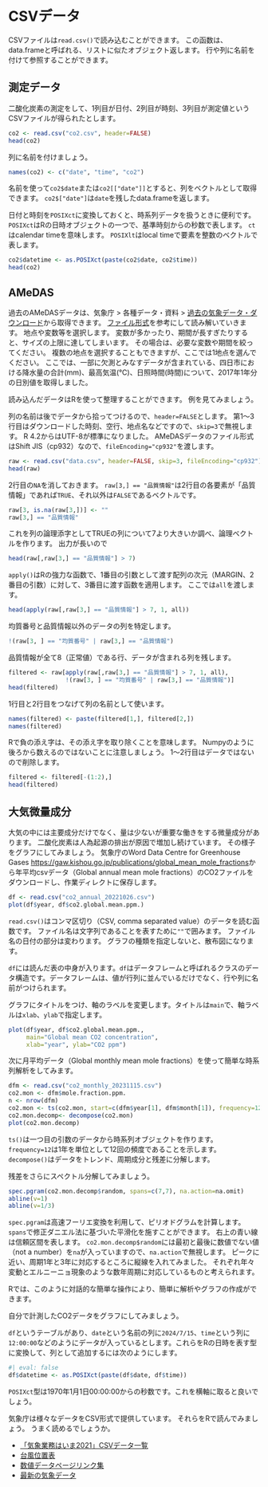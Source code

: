 # CSVデータ

CSVファイルは`read.csv()`で読み込むことができます。
この函数は、data.frameと呼ばれる、リストに似たオブジェクト返します。
行や列に名前を付けて参照することができます。

## 測定データ

二酸化炭素の測定をして、1列目が日付、2列目が時刻、3列目が測定値というCSVファイルが得られたとします。

```r
co2 <- read.csv("co2.csv", header=FALSE)
head(co2)
```

列に名前を付けましょう。

```r
names(co2) <- c("date", "time", "co2")
```

名前を使って`co2$date`または`co2[["date"]]`とすると、列をベクトルとして取得できます。
`co2$["date"]`は`date`を残したdata.frameを返します。

日付と時刻を`POSIXct`に変換しておくと、時系列データを扱うときに便利です。
`POSIXct`はRの日時オブジェクトの一つで、基準時刻からの秒数で表します。
`ct`はcalendar timeを意味します。 
`POSIXlt`はlocal timeで要素を整数のベクトルで表します。

```r
co2$datetime <- as.POSIXct(paste(co2$date, co2$time))
head(co2)
```

## AMeDAS

過去のAMeDASデータは、気象庁 > 各種データ・資料 > [過去の気象データ・ダウンロード](https://www.data.jma.go.jp/risk/obsdl/index.php)から取得できます。 
[ファイル形式](https://www.data.jma.go.jp/risk/obsdl/top/help3.html)を参考にして読み解いていきます。
地点や変数等を選択します。
変数が多かったり、期間が長すぎたりすると、サイズの上限に達してしまいます。
その場合は、必要な変数や期間を絞ってください。 
複数の地点を選択することもできますが、ここでは1地点を選んでください。
ここでは、一部に欠測とみなすデータが含まれている、四日市における降水量の合計(mm)、最高気温(℃)、日照時間(時間)について、2017年1年分の日別値を取得しました。

読み込んだデータはRを使って整理することができます。
例を見てみましょう。 

列の名前は後でデータから拾ってつけるので、`header=FALSE`とします。
第1～3行目はダウンロードした時刻、空行、地点名などですので、`skip=3`で無視します。
R 4.2からはUTF-8が標準になりました。
AMeDASデータのファイル形式はShift JIS（cp932）なので、`fileEncoding="cp932"`を渡します。


```r
raw <- read.csv("data.csv", header=FALSE, skip=3, fileEncoding="cp932")
head(raw)
```

2行目の`NA`を消しておきます。
`raw[3,] == "品質情報"`は2行目の各要素が「品質情報」であれば`TRUE`、それ以外は`FALSE`であるベクトルです。

```r
raw[3, is.na(raw[3,])] <- ""
raw[3,] == "品質情報"
```

これを列の論理添字としてTRUEの列について7より大きいか調べ、論理ベクトルを作ります。
出力が長いので

```r
head(raw[,raw[3,] == "品質情報"] > 7)
```

`apply()`はRの強力な函数で、1番目の引数として渡す配列の次元（MARGIN、2番目の引数）に対して、3番目に渡す函数を適用します。
ここでは`all`を渡します。 

```r
head(apply(raw[,raw[3,] == "品質情報"] > 7, 1, all))
```

均質番号と品質情報以外のデータの列を特定します。
```r
!(raw[3, ] == "均質番号" | raw[3,] == "品質情報")
```

品質情報が全て8（正常値）である行、データが含まれる列を残します。
```r
filtered <- raw[apply(raw[,raw[3,] == "品質情報"] > 7, 1, all), 
                !(raw[3, ] == "均質番号" | raw[3,] == "品質情報")]
head(filtered)
```

1行目と2行目をつなげて列の名前として使います。
```r
names(filtered) <- paste(filtered[1,], filtered[2,])
names(filtered)
```

Rで負の添え字は、その添え字を取り除くことを意味します。
Numpyのように後ろから数えるのではないことに注意しましょう。
1～2行目はデータではないので削除します。

```r
filtered <- filtered[-(1:2),]
head(filtered)
```

## 大気微量成分 

大気の中には主要成分だけでなく、量は少ないが重要な働きをする微量成分があります。 二酸化炭素は人為起源の排出が原因で増加し続けています。 その様子をグラフにしてみましょう。 気象庁のWord Data Centre for Greenhouse Gases <https://gaw.kishou.go.jp/publications/global_mean_mole_fractions>から年平均csvデータ（Global annual mean mole fractions）のCO2ファイルをダウンロードし、作業ディレクトに保存します。

```r
df <- read.csv("co2_annual_20221026.csv")
plot(df$year, df$co2.global.mean.ppm.)
```

`read.csv()`はコンマ区切り（CSV, comma separated value）のデータを読む函数です。 ファイル名は文字列であることを表すために`""`で囲みます。 ファイル名の日付の部分は変わります。 グラフの種類を指定しないと、散布図になります。

`df`には読んだ表の中身が入ります。`df`はデータフレームと呼ばれるクラスのデータ構造です。データフレームは、値が行列に並んでいるだけでなく、行や列に名前がつけられます。

グラフにタイトルをつけ、軸のラベルを変更します。タイトルは`main`で、軸ラベルは`xlab`、`ylab`で指定します。

```r
plot(df$year, df$co2.global.mean.ppm.,
     main="Global mean CO2 concentration",
     xlab="year", ylab="CO2 ppm")
```

次に月平均データ（Global monthly mean mole fractions）を使って簡単な時系列解析をしてみます。

```r
dfm <- read.csv("co2_monthly_20231115.csv")
co2.mon <- dfm$mole.fraction.ppm.
n <- nrow(dfm)
co2.mon <- ts(co2.mon, start=c(dfm$year[1], dfm$month[1]), frequency=12)
co2.mon.decomp<- decompose(co2.mon)
plot(co2.mon.decomp)
```

`ts()`は一つ目の引数のデータから時系列オブジェクトを作ります。 `frequency=12`は1年を単位として12回の頻度であることを示します。 `decompose()`はデータをトレンド、周期成分と残差に分解します。

残差をさらにスペクトル分解してみましょう。

```r
spec.pgram(co2.mon.decomp$random, spans=c(7,7), na.action=na.omit)
abline(v=1)
abline(v=1/3)
```

`spec.pgram`は高速フーリエ変換を利用して、ピリオドグラムを計算します。 `spans`で修正ダニエル法に基づいた平滑化を施すことができます。 右上の青い線は信頼区間を表します。 `co2.mon.decomp$random`には最初と最後に数値でない値（not a number）を`na`が入っていますので、`na.action`で無視します。 ピークに近い、周期1年と3年に対応するところに縦線を入れてみました。 それぞれ年々変動とエルニーニョ現象のような数年周期に対応しているものと考えられます。

Rでは、このように対話的な簡単な操作により、簡単に解析やグラフの作成ができます。

::: {.callout-note title="練習"}
自分で計測したCO2データをグラフにしてみましょう。

`df`というテーブルがあり、`date`という名前の列に`2024/7/15`、`time`という列に`12:00:00`などのようにデータが入っているとします。これらをRの日時を表す型に変換して、列として追加するには次のようにします。
```r
#| eval: false
df$datetime <- as.POSIXct(paste(df$date, df$time))
```
`POSIXct`型は1970年1月1日00:00:00からの秒数です。これを横軸に取ると良いでしょう。

気象庁は様々なデータをCSV形式で提供しています。 それらをRで読んでみましょう。 うまく読めるでしょうか。

-   [「気象業務はいま2021」CSVデータ一覧](https://www.jma.go.jp/jma/kishou/books/hakusho/2021/csvindex.html)
-   [台風位置表](https://www.data.jma.go.jp/yoho/typhoon/position_table/index.html)
-   [数値データページリンク集](https://www.jma.go.jp/jma/menu/arcdata.html)
-   [最新の気象データ](https://www.data.jma.go.jp/obd/stats/data/mdrr/index.html)
:::
